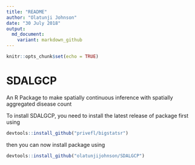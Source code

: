 ```yaml
---
title: "README"
author: "Olatunji Johnson"
date: "30 July 2018"
output: 
  md_document:
    variant: markdown_github
---
```


```r
knitr::opts_chunk$set(echo = TRUE)
```

# SDALGCP
An R Package to make spatially continuous inference with spatially aggregated disease count

To install SDALGCP, you need to install the latest release of \code{bigstatsr} package first using
```r
devtools::install_github("privefl/bigstatsr")
```

then you can now install \code{SDALGCP} package using
```r
devtools::install_github("olatunjijohnson/SDALGCP")
```